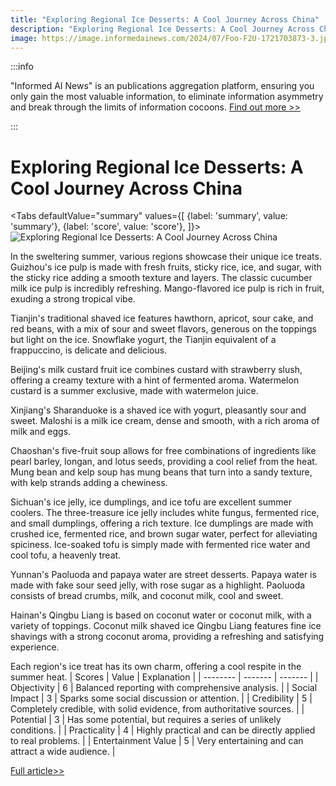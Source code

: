 ```yaml
---
title: "Exploring Regional Ice Desserts: A Cool Journey Across China"
description: "Exploring Regional Ice Desserts: A Cool Journey Across China"
image: https://image.informedainews.com/2024/07/Foo-F2U-1721703873-3.jpg
---
```



:::info

"Informed AI News" is an publications aggregation platform, ensuring you only gain the most valuable information, to eliminate information asymmetry and break through the limits of information cocoons.  [Find out more >>](/)

:::

# Exploring Regional Ice Desserts: A Cool Journey Across China


<Tabs
	defaultValue="summary"
	values={[
	{label: 'summary', value: 'summary'},
	{label: 'score', value: 'score'},
]}>
<TabItem value="summary">
<img
  src="https://image.informedainews.com/2024/07/Foo-F2U-1721703873-3.jpg"
  alt="Exploring Regional Ice Desserts: A Cool Journey Across China"
/>



In the sweltering summer, various regions showcase their unique ice treats. Guizhou's ice pulp is made with fresh fruits, sticky rice, ice, and sugar, with the sticky rice adding a smooth texture and layers. The classic cucumber milk ice pulp is incredibly refreshing. Mango-flavored ice pulp is rich in fruit, exuding a strong tropical vibe.

Tianjin's traditional shaved ice features hawthorn, apricot, sour cake, and red beans, with a mix of sour and sweet flavors, generous on the toppings but light on the ice. Snowflake yogurt, the Tianjin equivalent of a frappuccino, is delicate and delicious.

Beijing's milk custard fruit ice combines custard with strawberry slush, offering a creamy texture with a hint of fermented aroma. Watermelon custard is a summer exclusive, made with watermelon juice.

Xinjiang's Sharanduoke is a shaved ice with yogurt, pleasantly sour and sweet. Maloshi is a milk ice cream, dense and smooth, with a rich aroma of milk and eggs.

Chaoshan's five-fruit soup allows for free combinations of ingredients like pearl barley, longan, and lotus seeds, providing a cool relief from the heat. Mung bean and kelp soup has mung beans that turn into a sandy texture, with kelp strands adding a chewiness.

Sichuan's ice jelly, ice dumplings, and ice tofu are excellent summer coolers. The three-treasure ice jelly includes white fungus, fermented rice, and small dumplings, offering a rich texture. Ice dumplings are made with crushed ice, fermented rice, and brown sugar water, perfect for alleviating spiciness. Ice-soaked tofu is simply made with fermented rice water and cool tofu, a heavenly treat.

Yunnan's Paoluoda and papaya water are street desserts. Papaya water is made with fake sour seed jelly, with rose sugar as a highlight. Paoluoda consists of bread crumbs, milk, and coconut milk, cool and sweet.

Hainan's Qingbu Liang is based on coconut water or coconut milk, with a variety of toppings. Coconut milk shaved ice Qingbu Liang features fine ice shavings with a strong coconut aroma, providing a refreshing and satisfying experience.

Each region's ice treat has its own charm, offering a cool respite in the summer heat.
</TabItem>
<TabItem value="score">
	| Scores     | Value   | Explanation |
	| -------- | ------- | ------- |
	| Objectivity  | 6    | Balanced reporting with comprehensive analysis.    |
	| Social Impact | 3     | Sparks some social discussion or attention.    |
	| Credibility    | 5    | Completely credible, with solid evidence, from authoritative sources.    |
	| Potential    | 3    | Has some potential, but requires a series of unlikely conditions.    |
	| Practicality    | 4    | Highly practical and can be directly applied to real problems.    |
	| Entertainment Value    | 5    | Very entertaining and can attract a wide audience.    |
</TabItem>
</Tabs>

[Full article>>](https://www.guokr.com/article/465724/)
